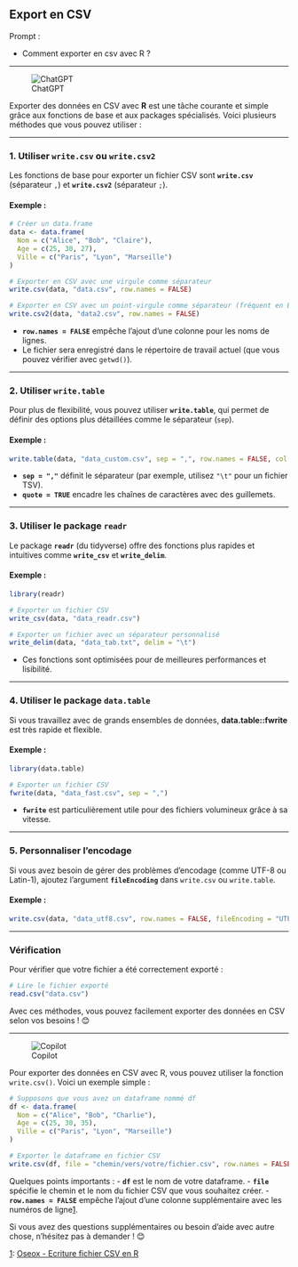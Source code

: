 ## Export en CSV

::: {.callout-note appearance="simple"}
Prompt : 

* Comment exporter en csv avec R ?



:::

----

![ChatGPT](../img/ChatGPT.PNG)

Exporter des données en CSV avec **R** est une tâche courante et simple grâce aux fonctions de base et aux packages spécialisés. Voici plusieurs méthodes que vous pouvez utiliser :

---

### 1. **Utiliser `write.csv` ou `write.csv2`**
Les fonctions de base pour exporter un fichier CSV sont **`write.csv`** (séparateur `,`) et **`write.csv2`** (séparateur `;`).

#### Exemple :
```R
# Créer un data.frame
data <- data.frame(
  Nom = c("Alice", "Bob", "Claire"),
  Age = c(25, 30, 27),
  Ville = c("Paris", "Lyon", "Marseille")
)

# Exporter en CSV avec une virgule comme séparateur
write.csv(data, "data.csv", row.names = FALSE)

# Exporter en CSV avec un point-virgule comme séparateur (fréquent en Europe)
write.csv2(data, "data2.csv", row.names = FALSE)
```

- **`row.names = FALSE`** empêche l'ajout d'une colonne pour les noms de lignes.
- Le fichier sera enregistré dans le répertoire de travail actuel (que vous pouvez vérifier avec `getwd()`).

---

### 2. **Utiliser `write.table`**
Pour plus de flexibilité, vous pouvez utiliser **`write.table`**, qui permet de définir des options plus détaillées comme le séparateur (`sep`).

#### Exemple :
```R
write.table(data, "data_custom.csv", sep = ",", row.names = FALSE, col.names = TRUE, quote = TRUE)
```

- **`sep = ","`** définit le séparateur (par exemple, utilisez `"\t"` pour un fichier TSV).
- **`quote = TRUE`** encadre les chaînes de caractères avec des guillemets.

---

### 3. **Utiliser le package `readr`**
Le package **`readr`** (du tidyverse) offre des fonctions plus rapides et intuitives comme **`write_csv`** et **`write_delim`**.

#### Exemple :
```R
library(readr)

# Exporter un fichier CSV
write_csv(data, "data_readr.csv")

# Exporter un fichier avec un séparateur personnalisé
write_delim(data, "data_tab.txt", delim = "\t")
```

- Ces fonctions sont optimisées pour de meilleures performances et lisibilité.

---

### 4. **Utiliser le package `data.table`**
Si vous travaillez avec de grands ensembles de données, **data.table::fwrite** est très rapide et flexible.

#### Exemple :
```R
library(data.table)

# Exporter un fichier CSV
fwrite(data, "data_fast.csv", sep = ",")
```

- **`fwrite`** est particulièrement utile pour des fichiers volumineux grâce à sa vitesse.

---

### 5. **Personnaliser l'encodage**
Si vous avez besoin de gérer des problèmes d'encodage (comme UTF-8 ou Latin-1), ajoutez l'argument **`fileEncoding`** dans `write.csv` ou `write.table`.

#### Exemple :
```R
write.csv(data, "data_utf8.csv", row.names = FALSE, fileEncoding = "UTF-8")
```

---

### Vérification
Pour vérifier que votre fichier a été correctement exporté :
```R
# Lire le fichier exporté
read.csv("data.csv")
```

Avec ces méthodes, vous pouvez facilement exporter des données en CSV selon vos besoins ! 😊

----

![Copilot](../img/copilot.PNG)

Pour exporter des données en CSV avec R, vous pouvez utiliser la fonction `write.csv()`. Voici un exemple simple :

```r
# Supposons que vous avez un dataframe nommé df
df <- data.frame(
  Nom = c("Alice", "Bob", "Charlie"),
  Age = c(25, 30, 35),
  Ville = c("Paris", "Lyon", "Marseille")
)

# Exporter le dataframe en fichier CSV
write.csv(df, file = "chemin/vers/votre/fichier.csv", row.names = FALSE)
```

Quelques points importants :
- **`df`** est le nom de votre dataframe.
- **`file`** spécifie le chemin et le nom du fichier CSV que vous souhaitez créer.
- **`row.names = FALSE`** empêche l'ajout d'une colonne supplémentaire avec les numéros de ligne[1](https://oseox.fr/langage-r/ecrire-fichier-csv.html).

Si vous avez des questions supplémentaires ou besoin d'aide avec autre chose, n'hésitez pas à demander ! 😊

[1](https://oseox.fr/langage-r/ecrire-fichier-csv.html): [Oseox - Ecriture fichier CSV en R](https://oseox.fr/langage-r/ecrire-fichier-csv.html)